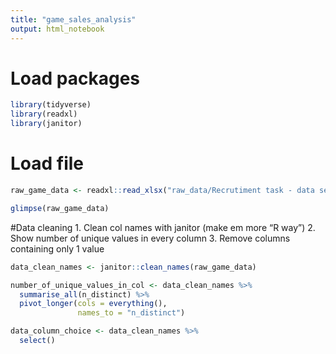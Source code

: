```yaml
---
title: "game_sales_analysis"
output: html_notebook
---
```


# Load packages

```r
library(tidyverse)
library(readxl)
library(janitor)
```

# Load file

```r
raw_game_data <- readxl::read_xlsx("raw_data/Recrutiment task - data set.xlsx")

glimpse(raw_game_data)
```

#Data cleaning
1. Clean col names with janitor (make em more "R way")
2. Show number of unique values in every column 
3. Remove columns containing only 1 value 

```r
data_clean_names <- janitor::clean_names(raw_game_data)

number_of_unique_values_in_col <- data_clean_names %>% 
  summarise_all(n_distinct) %>%
  pivot_longer(cols = everything(),
               names_to = "n_distinct")

data_column_choice <- data_clean_names %>%
  select()
                

```

